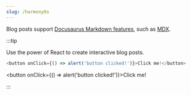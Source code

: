 ```yaml
---
slug: /harmonyOs
---
```


Blog posts support [Docusaurus Markdown features](https://developer.harmonyos.com/cn/docs/documentation/doc-references/reference-document-outline-0000001115016824), such as [MDX](https://mdxjs.com/).

:::tip

Use the power of React to create interactive blog posts.

```js
<button onClick={() => alert('button clicked!')}>Click me!</button>
```

<button onClick={() => alert('button clicked!')}>Click me!</button>

:::
